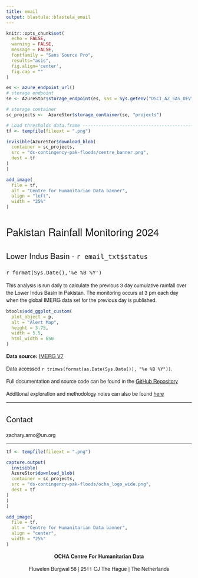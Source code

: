 ```yaml
---
title: email
output: blastula::blastula_email
---
```


<style type = "text/css">

h1, h2, h3 {
  font-family: Arvo, "Helvetica Neue", Helvetica, Arial, sans-serif;
  font-weight: normal
}

p {
  font-family: "Source Sans Pro", "Helvetica Neue", Helvetica, Arial, sans-serif
}

</style>

```r
knitr::opts_chunk$set(
  echo = FALSE,
  warning = FALSE,
  message = FALSE,
  fontfamily = "Sans Source Pro",
  results="asis",
  fig.align='center',
  fig.cap = "" 
)
```



```r
es <- azure_endpoint_url()
# storage endpoint
se <- AzureStor$storage_endpoint(es, sas = Sys.getenv("DSCI_AZ_SAS_DEV") )

# storage container
sc_projects <-  AzureStor$storage_container(se, "projects")

# Load thresholds data.frame ----------------------------------------------
tf <- tempfile(fileext = ".png")

invisible(AzureStor$download_blob(
  container = sc_projects, 
  src = "ds-contingency-pak-floods/centre_banner.png",
  dest = tf
)
)
```

```r

add_image(
  file = tf,
  alt = "Centre for Humanitarian Data banner",
  align = "left",
  width = "25%"
)
```


# Pakistan Rainfall Monitoring 2024

## Lower Indus Basin - `r email_txt$status`

### `r format(Sys.Date(),'%e %B %Y')`

This analysis is run daily to calculate the previous 3 day cumulative rainfall over the Lower Indus Basin in Pakistan. The monitoring occurs at 3 pm each day when the global IMERG data set for the previous day is published.


```r
btools$add_ggplot_custom(
  plot_object = p,
  alt = "Alert Map",
  height = 3.75,
  width = 5.5,
  html_width = 650
)
```


    
**Data source:**  [IMERG V7](https://gpm.nasa.gov/resources/documents/imerg-v07-atbd)

Data accessed `r trimws(format(as.Date(Sys.Date()), "%e %B %Y"))`.

Full documentation and source code can be found in the [GitHub Repository](https://github.com/OCHA-DAP/ds-pak-flooding-contingency)

Additional exploration and methodology notes can also be found [here](https://rpubs.com/zackarno/1199575)

----

## Contact

zachary.arno@un.org

----

```r

tf <- tempfile(fileext = ".png")

capture.output(
  invisible(
  AzureStor$download_blob(
  container = sc_projects, 
  src = "ds-contingency-pak-floods/ocha_logo_wide.png",
  dest = tf
)
)
)
```

```r
add_image(
  file = tf,
  alt = "Centre for Humanitarian Data banner",
  align = "center",
  width = "25%"
)
```

<p>
<center>

<b> OCHA Centre For Humanitarian Data </b>

Fluwelen Burgwal 58 | 2511 CJ The Hague | The Netherlands

</center>
</p>
